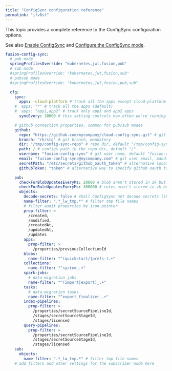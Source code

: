 ```yaml
---
title: "ConfigSync configuration reference"
permalink: "ifv6st"
---
```


This topic provides a complete reference to the ConfigSync configuration options.

See also [Enable ConfigSync](/how-to/config-sync/y1rt4o/enable-config-sync) and [Configure the ConfigSync mode](/how-to/config-sync/r4vnii/configure-the-config-sync-mode).

```yaml
fusion-config-sync:
  # pub mode
  springProfilesOverride: "kubernetes,jwt,fusion,pub"
  # sub mode
  #springProfilesOverride: "kubernetes,jwt,fusion,sub"
  # pubsub mode
  #springProfilesOverride: "kubernetes,jwt,fusion,pub,sub"

  cfg:
    sync:
      apps: -cloud-platform # track all the apps except cloud-platform
    #  apps: "*" # track all the apps (default)
    #  apps: "app1,app2" # track only app1 and app2 apps
      syncEvery: 30000 # this setting controls how often we're running pub/sub job, 30000 milliseconds is a default

    # github connection properties, common for pub/sub modes
    github:
      repo: "https://github.com/mycompany/cloud-config-sync.git" # git repo, mandatory
      branch: "rh/stg" # git branch, mandatory
      dir: "/tmp/config-sync-repo" # repo dir, default "/tmp/config-sync-repo"
      path: / # configs path in the repo dir, default "/"
      username: "fusion-config-sync" # git user name, default "fusion-config-sync"
      email: "fusion-config-sync@mycompany.com" # git user email, mandatory, default "fusion-config-sync@lucidworks.com"
      secretPath: "/etc/secrets/github_oauth_token" # alternative location for github oauth token as a file
      githubToken: "token" # alternative way to specify github oauth token explicitly

    pub:
      checkForBlobUpdatesEveryMs: 20000 # blob aren't stored in zk but in solr so this setting controls how often should we check blob updates from solr, 20000 is a default
      checkForRuleUpdatesEveryMs: 300000 # rules aren't stored in zk but in solr so this setting controls how often should we check rule updates from solr, 300000 is a default
      objects:
        decode-secrets: false # shall ConfigSync not decode secrets like s3 private keys, JDBC passwords etc.
        name-filter: ".*_lw_tmp.*" # filter tmp file names
        # filter audit properties by json pointer
        prop-filter: >
          /created,
          /modified,
          /createdAt,
          /updatedAt,
          /updates
        apps:
          prop-filter: >
            /properties/previousCollectionId
        blobs:
          name-filter: "^(quickstart/|prefs-).+"
        collections:
          name-filter: "^system_.+"
        spark-jobs:
          # data-migration jobs
          name-filter: "^(import|export)_.+"
        tasks:
          # data-migration tasks
          name-filter: "^export_finalizer_.+"
        index-pipelines:
          prop-filter: >
            /properties/secretSourcePipelineId,
            /stages/secretSourceStageId,
            /stages/licensed
        query-pipelines:
          prop-filter: >
            /properties/secretSourcePipelineId,
            /stages/secretSourceStageId,
            /stages/licensed
    sub:
      objects:
        name-filter: ".*_lw_tmp.*" # filter tmp file names
    # add filters and other settings for the subscriber mode here
```
